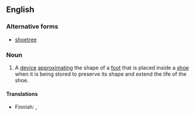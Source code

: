 ==English==

===Alternative forms===
* [[shoetree]]

===Noun===
{{en-noun}}
{{wikipedia}}

#A [[device]] [[approximating]] the shape of a [[foot]] that is placed inside a [[shoe]] when it is being stored to preserve its shape and extend the life of the shoe.

====Translations====
{{trans-top|device to preserve the shape of a shoe}}
* Finnish: {{t-|fi|lepolesti}}, {{t+|fi|lesti}}
{{trans-mid}}
{{trans-bottom}}